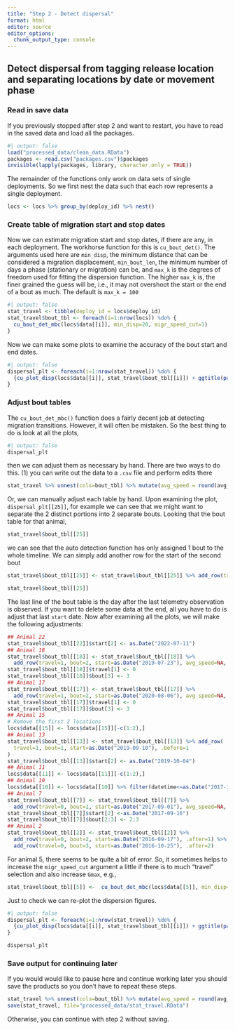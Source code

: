 ```yaml
---
title: "Step 2 - Detect dispersal"
format: html
editor: source
editor_options: 
  chunk_output_type: console
---
```


## Detect dispersal from tagging release location and separating locations by date or movement phase

### Read in save data
If you previously stopped after step 2 and want to restart, you have to read in the saved data and load all the packages.

```r
#| output: false
load("processed_data/clean_data.RData")
packages <- read.csv("packages.csv")$packages
invisible(lapply(packages, library, character.only = TRUE))
```

The remainder of the functions only work on data sets of single deployments. So we first nest the data such that each row represents a single deployment.

```r
locs <- locs %>% group_by(deploy_id) %>% nest()
```


### Create table of migration start and stop dates

Now we can estimate migration start and stop dates, if there are any, in each deployment. The workhorse function for this is `cu_bout_det()`. The arguments used here are `min_disp`, the minimum distance that can be considered a migration displacement, `min_bout_len`, the minimum number of days a phase (stationary or migration) can be, and `max_k` is the degrees of freedom used for fitting the dispersion function. The higher `max_k` is, the finer grained the guess will be, i.e., it may not overshoot the start or the end of a bout as much. The default is `max_k = 100`

```r
#| output: false
stat_travel <- tibble(deploy_id = locs$deploy_id)
stat_travel$bout_tbl <- foreach(i=1:nrow(locs)) %do% {
  cu_bout_det_mbc(locs$data[[i]], min_disp=20, migr_speed_cut=1)
}
```

Now we can make some plots to examine the accuracy of the bout start and end dates.

```r
#| output: false
dispersal_plt <- foreach(i=1:nrow(stat_travel)) %do% {
  {cu_plot_disp(locs$data[[i]], stat_travel$bout_tbl[[i]]) + ggtitle(paste0("ID:",locs$deploy_id[[i]], " / row: ", i))} %>% ggplotly()
}
```


### Adjust bout tables

The `cu_bout_det_mbc()` function does a fairly decent job at detecting migration transitions. However, it will often be mistaken. So the best thing to do is look at all the plots,
```r
#| output: false
dispersal_plt
```
then we can adjust them as necessary by hand. There are two ways to do this. (1) you can write out the data to a `.csv` file and perform edits there
```r
stat_travel %>% unnest(cols=bout_tbl) %>% mutate(avg_speed = round(avg_speed,2)) %>% write_csv("processed_data/stat_travel.csv")
```

Or, we can manually adjust each table by hand. Upon examining the plot, `dispersal_plt[[25]]`, for example we can see that we might want to separate the 2 distinct portions into 2 separate bouts. Looking that the bout table for that animal,
```r
stat_travel$bout_tbl[[25]]
```
we can see that the auto detection function has only assigned 1 bout to the whole timeline. We can simply add another row for the start of the second bout
```r
stat_travel$bout_tbl[[25]] <- stat_travel$bout_tbl[[25]] %>% add_row(travel=0, bout=2, start=as.Date("2022-06-04"), avg_speed=NA, .after=1)

stat_travel$bout_tbl[[25]]
```
The last line of the bout table is the day after the last telemetry observation is observed. If you want to delete some data at the end, all you have to do is adjust that last `start` date. Now after examining all the plots, we will make the following adjustments:
```r
## Animal 22
stat_travel$bout_tbl[[22]]$start[2] <- as.Date("2022-07-11")
## Animal 18
stat_travel$bout_tbl[[18]] <- stat_travel$bout_tbl[[18]] %>% 
  add_row(travel=1, bout=2, start=as.Date("2019-07-23"), avg_speed=NA, .after=1)
stat_travel$bout_tbl[[18]]$travel[1] <- 0
stat_travel$bout_tbl[[18]]$bout[3] <- 3
## Animal 17
stat_travel$bout_tbl[[17]] <- stat_travel$bout_tbl[[17]] %>% 
  add_row(travel=1, bout=2, start=as.Date("2020-08-06"), avg_speed=NA, .after=1)
stat_travel$bout_tbl[[17]]$travel[1] <- 0
stat_travel$bout_tbl[[17]]$bout[3] <- 3
## Animal 15
# Remove the first 2 locations
locs$data[[15]] <- locs$data[[15]][-c(1:2),]
## Animal 13
stat_travel$bout_tbl[[13]] <- stat_travel$bout_tbl[[13]] %>% add_row(
  travel=1, bout=1, start=as.Date("2019-09-10"), .before=1
)
stat_travel$bout_tbl[[13]]$start[2] <- as.Date("2019-10-04")
## Animal 11
locs$data[[11]] <- locs$data[[11]][-c(1:2),]
## Animal 10
locs$data[[10]] <- locs$data[[10]] %>% filter(datetime<=as.Date("2017-10-11"))
## Animal 7
stat_travel$bout_tbl[[7]] <- stat_travel$bout_tbl[[7]] %>% 
  add_row(travel=0, bout=1, start=as.Date("2017-09-01"), avg_speed=NA, .before=1)
stat_travel$bout_tbl[[7]]$start[2] <-as.Date("2017-09-16")
stat_travel$bout_tbl[[7]]$bout[2:3] <- 2:3
## Animal 2
stat_travel$bout_tbl[[2]] <- stat_travel$bout_tbl[[2]] %>% 
  add_row(travel=0, bout=2, start=as.Date("2016-09-17"), .after=1) %>% 
  add_row(travel=0, bout=3, start=as.Date("2016-10-25"), .after=2)
```

For animal 5, there seems to be quite a bit of error. So, it sometimes helps to increase the `migr_speed_cut` argument a little if there is to much "travel" selection and also increase `Gmax`, e.g., 
```r
stat_travel$bout_tbl[[5]] <-  cu_bout_det_mbc(locs$data[[5]], min_disp=20, migr_speed_cut=1.25, Gmax=5)
```


Just to check we can re-plot the dispersion figures.

```r
#| output: false
dispersal_plt <- foreach(i=1:nrow(stat_travel)) %do% {
  {cu_plot_disp(locs$data[[i]], stat_travel$bout_tbl[[i]]) + ggtitle(paste0("ID:",locs$deploy_id[[i]], " / row: ", i))} %>% ggplotly()
}

dispersal_plt 
```


### Save output for continuing later
If you would would like to pause here and continue working later you should save the products so you don't have to repeat these steps.
```r
stat_travel %>% unnest(cols=bout_tbl) %>% mutate(avg_speed = round(avg_speed,2)) %>% write_csv("processed_data/stat_travel.csv")
save(stat_travel, file="processed_data/stat_travel.RData")
```
Otherwise, you can continue with step 2 without saving.